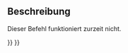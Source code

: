 <languages/>

{{Docnav
|[[Std_MacroStepOver|MacroStepOver]]
|[[Std_ToggleBreakpoint|ToggleBreakpoint]]
|[[Std_Macro_Menu|Std Macro Menu]]
|IconL=
|IconR=
|IconC=Freecad.svg
}}

{{GuiCommand
|Name=Std MacroStepInto
|MenuLocation=Macro → Step into
|Workbenches=All
|Shortcut={{KEY|F11}}
|SeeAlso=[[Std_MacroStepOver|Std MacroStepOver]], [[Std_ToggleBreakpoint|Std ToggleBreakpoint]]
}}

<span id="Description"></span>
==Beschreibung==

Dieser Befehl funktioniert zurzeit nicht.


{{Docnav
|[[Std_MacroStepOver|MacroStepOver]]
|[[Std_ToggleBreakpoint|ToggleBreakpoint]]
|[[Std_Macro_Menu|Std Macro Menu]]
|IconL=
|IconR=
|IconC=Freecad.svg
}}

{{Std_Base_navi{{#translation:}}}}
{{Userdocnavi{{#translation:}}}}